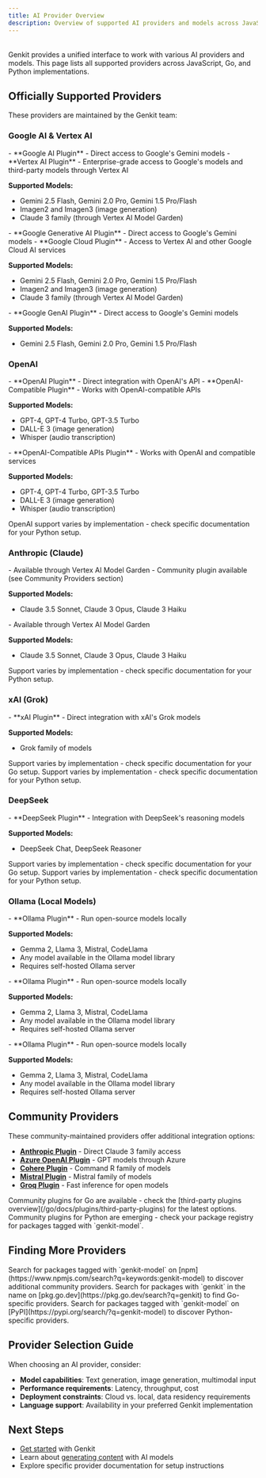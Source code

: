 ```yaml
---
title: AI Provider Overview
description: Overview of supported AI providers and models across JavaScript, Go, and Python implementations of Genkit.
---
```



<div style="display: flex; justify-content: space-between; align-items: center; gap: 1rem; margin: 1rem 0 1rem 0;">
  <LanguageSelector />
  <CopyMarkdownButton />
</div>

Genkit provides a unified interface to work with various AI providers and models. This page lists all supported providers across JavaScript, Go, and Python implementations.

## Officially Supported Providers

These providers are maintained by the Genkit team:

### Google AI & Vertex AI

<LanguageContent lang="js">
- **Google AI Plugin** - Direct access to Google's Gemini models
- **Vertex AI Plugin** - Enterprise-grade access to Google's models and third-party models through Vertex AI

**Supported Models:**
- Gemini 2.5 Flash, Gemini 2.0 Pro, Gemini 1.5 Pro/Flash
- Imagen2 and Imagen3 (image generation)
- Claude 3 family (through Vertex AI Model Garden)
</LanguageContent>

<LanguageContent lang="go">
- **Google Generative AI Plugin** - Direct access to Google's Gemini models
- **Google Cloud Plugin** - Access to Vertex AI and other Google Cloud AI services

**Supported Models:**
- Gemini 2.5 Flash, Gemini 2.0 Pro, Gemini 1.5 Pro/Flash
- Imagen2 and Imagen3 (image generation)
- Claude 3 family (through Vertex AI Model Garden)
</LanguageContent>

<LanguageContent lang="python">
- **Google GenAI Plugin** - Direct access to Google's Gemini models

**Supported Models:**
- Gemini 2.5 Flash, Gemini 2.0 Pro, Gemini 1.5 Pro/Flash
</LanguageContent>

### OpenAI

<LanguageContent lang="js">
- **OpenAI Plugin** - Direct integration with OpenAI's API
- **OpenAI-Compatible Plugin** - Works with OpenAI-compatible APIs

**Supported Models:**
- GPT-4, GPT-4 Turbo, GPT-3.5 Turbo
- DALL-E 3 (image generation)
- Whisper (audio transcription)
</LanguageContent>

<LanguageContent lang="go">
- **OpenAI-Compatible APIs Plugin** - Works with OpenAI and compatible services

**Supported Models:**
- GPT-4, GPT-4 Turbo, GPT-3.5 Turbo
- DALL-E 3 (image generation)
- Whisper (audio transcription)
</LanguageContent>

<LanguageContent lang="python">
OpenAI support varies by implementation - check specific documentation for your Python setup.
</LanguageContent>

### Anthropic (Claude)

<LanguageContent lang="js">
- Available through Vertex AI Model Garden
- Community plugin available (see Community Providers section)

**Supported Models:**
- Claude 3.5 Sonnet, Claude 3 Opus, Claude 3 Haiku
</LanguageContent>

<LanguageContent lang="go">
- Available through Vertex AI Model Garden

**Supported Models:**
- Claude 3.5 Sonnet, Claude 3 Opus, Claude 3 Haiku
</LanguageContent>

<LanguageContent lang="python">
Support varies by implementation - check specific documentation for your Python setup.
</LanguageContent>

### xAI (Grok)

<LanguageContent lang="js">
- **xAI Plugin** - Direct integration with xAI's Grok models

**Supported Models:**
- Grok family of models
</LanguageContent>

<LanguageContent lang="go">
Support varies by implementation - check specific documentation for your Go setup.
</LanguageContent>

<LanguageContent lang="python">
Support varies by implementation - check specific documentation for your Python setup.
</LanguageContent>

### DeepSeek

<LanguageContent lang="js">
- **DeepSeek Plugin** - Integration with DeepSeek's reasoning models

**Supported Models:**
- DeepSeek Chat, DeepSeek Reasoner
</LanguageContent>

<LanguageContent lang="go">
Support varies by implementation - check specific documentation for your Go setup.
</LanguageContent>

<LanguageContent lang="python">
Support varies by implementation - check specific documentation for your Python setup.
</LanguageContent>

### Ollama (Local Models)

<LanguageContent lang="js">
- **Ollama Plugin** - Run open-source models locally

**Supported Models:**
- Gemma 2, Llama 3, Mistral, CodeLlama
- Any model available in the Ollama model library
- Requires self-hosted Ollama server
</LanguageContent>

<LanguageContent lang="go">
- **Ollama Plugin** - Run open-source models locally

**Supported Models:**
- Gemma 2, Llama 3, Mistral, CodeLlama
- Any model available in the Ollama model library
- Requires self-hosted Ollama server
</LanguageContent>

<LanguageContent lang="python">
- **Ollama Plugin** - Run open-source models locally

**Supported Models:**
- Gemma 2, Llama 3, Mistral, CodeLlama
- Any model available in the Ollama model library
- Requires self-hosted Ollama server
</LanguageContent>

## Community Providers

<LanguageContent lang="js">
These community-maintained providers offer additional integration options:

- **[Anthropic Plugin](https://thefireco.github.io/genkit-plugins/docs/plugins/genkitx-anthropic)** - Direct Claude 3 family access
- **[Azure OpenAI Plugin](https://thefireco.github.io/genkit-plugins/docs/plugins/genkitx-azure-openai)** - GPT models through Azure
- **[Cohere Plugin](https://thefireco.github.io/genkit-plugins/docs/plugins/genkitx-cohere)** - Command R family of models
- **[Mistral Plugin](https://thefireco.github.io/genkit-plugins/docs/plugins/genkitx-mistral)** - Mistral family of models
- **[Groq Plugin](https://thefireco.github.io/genkit-plugins/docs/plugins/genkitx-groq)** - Fast inference for open models
</LanguageContent>

<LanguageContent lang="go">
Community plugins for Go are available - check the [third-party plugins overview](/go/docs/plugins/third-party-plugins) for the latest options.
</LanguageContent>

<LanguageContent lang="python">
Community plugins for Python are emerging - check your package registry for packages tagged with `genkit-model`.
</LanguageContent>

## Finding More Providers

<LanguageContent lang="js">
Search for packages tagged with `genkit-model` on [npm](https://www.npmjs.com/search?q=keywords:genkit-model) to discover additional community providers.
</LanguageContent>

<LanguageContent lang="go">
Search for packages with `genkit` in the name on [pkg.go.dev](https://pkg.go.dev/search?q=genkit) to find Go-specific providers.
</LanguageContent>

<LanguageContent lang="python">
Search for packages tagged with `genkit-model` on [PyPI](https://pypi.org/search/?q=genkit-model) to discover Python-specific providers.
</LanguageContent>

## Provider Selection Guide

When choosing an AI provider, consider:

- **Model capabilities**: Text generation, image generation, multimodal input
- **Performance requirements**: Latency, throughput, cost
- **Deployment constraints**: Cloud vs. local, data residency requirements
- **Language support**: Availability in your preferred Genkit implementation

## Next Steps

- [Get started](/unified-docs/get-started) with Genkit
- Learn about [generating content](/unified-docs/generating-content) with AI models
- Explore specific provider documentation for setup instructions
